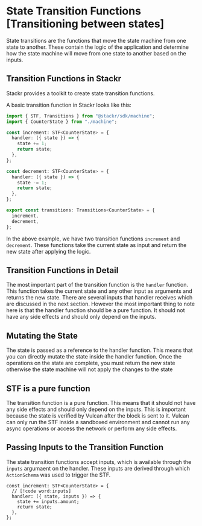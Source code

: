 # State Transition Functions [Transitioning between states]

State transitions are the functions that move the state machine from one state to another. These contain the logic of the application and determine how the state machine will move from one state to another based on the inputs.

## Transition Functions in Stackr

Stackr provides a toolkit to create state transition functions.

A basic transition function in Stackr looks like this:

```typescript
import { STF, Transitions } from "@stackr/sdk/machine";
import { CounterState } from "./machine";

const increment: STF<CounterState> = {
  handler: ({ state }) => {
    state += 1;
    return state;
  },
};

const decrement: STF<CounterState> = {
  handler: ({ state }) => {
    state -= 1;
    return state;
  },
};

export const transitions: Transitions<CounterState> = {
  increment,
  decrement,
};
```

In the above example, we have two transition functions `increment` and `decrement`. These functions take the current state as input and return the new state after applying the logic.

## Transition Functions in Detail

The most important part of the transition function is the `handler` function. This function takes the current state and any other input as arguments and returns the new state. There are several inputs that handler receives which are discussed in the next section. However the most important thing to note here is that the handler function should be a pure function. It should not have any side effects and should only depend on the inputs.

## Mutating the State

The state is passed as a reference to the handler function. This means that you can directly mutate the state inside the handler function. Once the operations on the state are complete, you must return the new state otherwise the state machine will not apply the changes to the state

## STF is a pure function

The transition function is a pure function. This means that it should not have any side effects and should only depend on the inputs. This is important because the state is verified by Vulcan after the block is sent to it. Vulcan can only run the STF inside a sandboxed environment and cannot run any async operations or access the network or perform any side effects.

## Passing Inputs to the Transition Function

The state transition functions accept inputs, which is available through the `inputs` argumaent on the handler. These inputs are derived through which `ActionSchema` was used to trigger the STF.

```tsx [transitions.ts]
const increment: STF<CounterState> = {
  // [!code word:inputs]
  handler: ({ state, inputs }) => {
    state += inputs.amount;
    return state;
  },
};
```